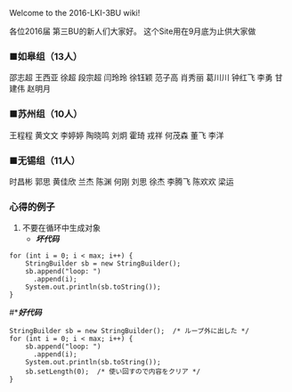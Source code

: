 Welcome to the 2016-LKI-3BU wiki!

各位2016届 第三BU的新人们大家好。
这个Site用在9月底为止供大家做


=== ■如皋组（13人）===
邵志超
王西亚
徐超
段宗超
闫玲玲
徐钰颖
范子高
肖秀丽
葛川川
钟红飞
李勇
甘建伟
赵明月

=== ■苏州组（10人）===
王程程
黄文文
李婷婷
陶晓鸣
刘炯
霍琦
戎祥
何茂森
董飞
李洋

=== ■无锡组（11人）===
时昌彬
郭思
黄佳欣
兰杰
陈渊
何刚
刘思
徐杰
李腾飞
陈欢欢
梁运

===心得的例子===

#不要在循环中生成对象
#*'''''坏代码'''''
<pre>
for (int i = 0; i < max; i++) {
    StringBuilder sb = new StringBuilder();
    sb.append("loop: ")
      .append(i);
    System.out.println(sb.toString());
}
</pre>

#*'''''好代码'''''
<pre>
StringBuilder sb = new StringBuilder();  /* ループ外に出した */
for (int i = 0; i < max; i++) {
    sb.append("loop: ")
      .append(i);
    System.out.println(sb.toString());
    sb.setLength(0);  /* 使い回すので内容をクリア */
}
</pre>


